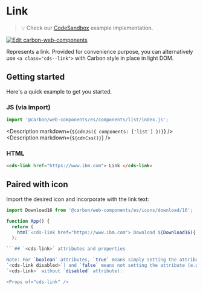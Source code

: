 
# Link

> 💡 Check our
> [CodeSandbox](https://codesandbox.io/s/github/carbon-design-system/carbon-for-ibm-dotcom/tree/main/packages/carbon-web-components/examples/codesandbox/basic/components/link)
> example implementation.

[![Edit carbon-web-components](https://codesandbox.io/static/img/play-codesandbox.svg)](https://codesandbox.io/s/github/carbon-design-system/carbon-for-ibm-dotcom/tree/main/packages/carbon-web-components/examples/codesandbox/basic/components/link)

Represents a link. Provided for convenience purpose, you can alternatively use
`<a class="cds--link">` with Carbon style in place in light DOM.

## Getting started

Here's a quick example to get you started.

### JS (via import)

```javascript
import '@carbon/web-components/es/components/list/index.js';
```

<Description markdown={`${cdnJs({ components: ['list'] })}`} />
<Description markdown={`${cdnCss()}`} />

### HTML

```html
<cds-link href="https://www.ibm.com"> Link </cds-link>
```

## Paired with icon

Import the desired icon and incorporate with the link text:

```javascript
import Download16 from '@carbon/web-components/es/icons/download/16';

function App() {
  return (
    html`<cds-link href="https://www.ibm.com"> Download ${Download16({ slot: 'icon' })}</cds-link>`
  );

```## `<cds-link>` attributes and properties

Note: For `boolean` attributes, `true` means simply setting the attribute (e.g.
`<cds-link disabled>`) and `false` means not setting the attribute (e.g.
`<cds-link>` without `disabled` attribute).

<Props of="cds-link" />
````
